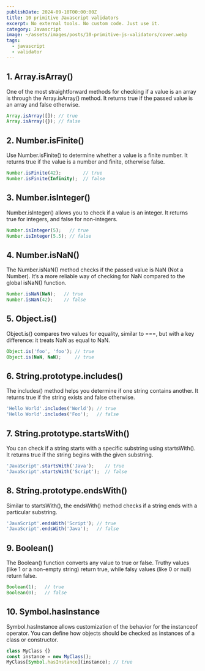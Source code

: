 ```yaml
---
publishDate: 2024-09-10T00:00:00Z
title: 10 primitive Javascript validators
excerpt: No external tools. No custom code. Just use it.
category: Javascript
image: ~/assets/images/posts/10-primitive-js-validators/cover.webp
tags:
  - javascript
  - validator
---
```


## 1. Array.isArray()

One of the most straightforward methods for checking if a value is an array is through the Array.isArray() method. It returns true if the passed value is an array and false otherwise.

```javascript
Array.isArray([]); // true
Array.isArray({}); // false
```

## 2. Number.isFinite()

Use Number.isFinite() to determine whether a value is a finite number. It returns true if the value is a number and finite, otherwise false.

```javascript
Number.isFinite(42);        // true
Number.isFinite(Infinity);  // false
```

## 3. Number.isInteger()

Number.isInteger() allows you to check if a value is an integer. It returns true for integers, and false for non-integers.

```javascript
Number.isInteger(5);   // true
Number.isInteger(5.5); // false
```

## 4. Number.isNaN()

The Number.isNaN() method checks if the passed value is NaN (Not a Number). It’s a more reliable way of checking for NaN compared to the global isNaN() function.

```javascript
Number.isNaN(NaN);   // true
Number.isNaN(42);    // false
```

## 5. Object.is()

Object.is() compares two values for equality, similar to ===, but with a key difference: it treats NaN as equal to NaN.

```javascript
Object.is('foo', 'foo'); // true
Object.is(NaN, NaN);     // true
```

## 6. String.prototype.includes()

The includes() method helps you determine if one string contains another. It returns true if the string exists and false otherwise.

```javascript
'Hello World'.includes('World'); // true
'Hello World'.includes('Foo');   // false
```

## 7. String.prototype.startsWith()

You can check if a string starts with a specific substring using startsWith(). It returns true if the string begins with the given substring.

```javascript
'JavaScript'.startsWith('Java');    // true
'JavaScript'.startsWith('Script');  // false
```

## 8. String.prototype.endsWith()

Similar to startsWith(), the endsWith() method checks if a string ends with a particular substring.

```javascript
'JavaScript'.endsWith('Script'); // true
'JavaScript'.endsWith('Java');   // false
```

## 9. Boolean()

The Boolean() function converts any value to true or false. Truthy values (like 1 or a non-empty string) return true, while falsy values (like 0 or null) return false.

```javascript
Boolean(1);   // true
Boolean(0);   // false
```

## 10. Symbol.hasInstance

Symbol.hasInstance allows customization of the behavior for the instanceof operator. You can define how objects should be checked as instances of a class or constructor.

```javascript
class MyClass {}
const instance = new MyClass();
MyClass[Symbol.hasInstance](instance); // true
```

